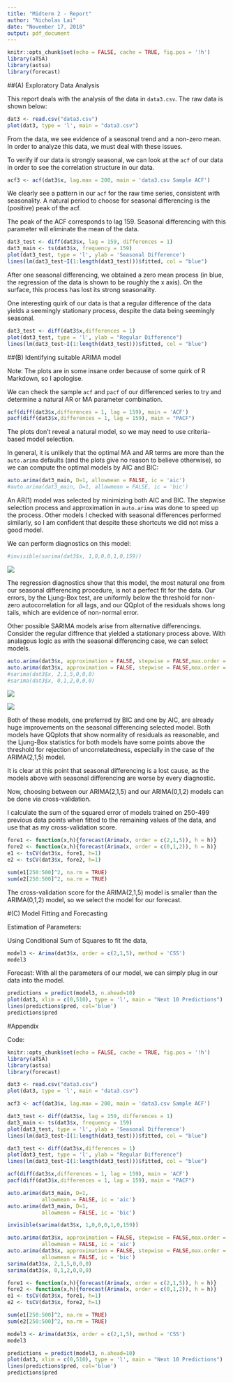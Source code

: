 ```yaml
---
title: "Midterm 2 - Report"
author: "Nicholas Lai"
date: "November 17, 2018"
output: pdf_document
---
```


```r
knitr::opts_chunk$set(echo = FALSE, cache = TRUE, fig.pos = '!h')
library(aTSA)
library(astsa)
library(forecast)
```

##(A) Exploratory Data Analysis

This report deals with the analysis of the data in `data3.csv`. The raw data is shown below:

```r
dat3 <- read.csv("data3.csv")
plot(dat3, type = 'l', main = "data3.csv")
```

From the data, we see evidence of a seasonal trend and a non-zero mean. In order to analyze this data, we must deal with these issues.

To verify if our data is strongly seasonal, we can look at the `acf` of our data in order to see the correlation structure in our data.

```r
acf3 <- acf(dat3$x, lag.max = 200, main = 'data3.csv Sample ACF')
```

We clearly see a pattern in our `acf` for the raw time series, consistent with seasonality. A natural period to choose for seasonal differencing is the (positive) peak of the acf.

The peak of the ACF corresponds to lag 159. Seasonal differencing with this parameter will eliminate the mean of the data.

```r
dat3_test <- diff(dat3$x, lag = 159, differences = 1)
dat3_main <- ts(dat3$x, frequency = 159)
plot(dat3_test, type = 'l', ylab = 'Seasonal Difference')
lines(lm(dat3_test~I(1:length(dat3_test)))$fitted, col = "blue")
```

After one seasonal differencing, we obtained a zero mean process (in blue, the regression of the data is shown to be roughly the x axis). On the surface, this process has lost its strong seasonality.

One interesting quirk of our data is that a regular difference of the data yields a seemingly stationary process, despite the data being seemingly seasonal.

```r
dat3_test <- diff(dat3$x,differences = 1)
plot(dat3_test, type = 'l', ylab = "Regular Difference")
lines(lm(dat3_test~I(1:length(dat3_test)))$fitted, col = "blue")
```

##(B) Identifying suitable ARIMA model

Note: The plots are in some insane order because of some quirk of R Markdown, so I apologise.

We can check the sample `acf` and `pacf` of our differenced series to try and determine a natural AR or MA parameter combination.

```r
acf(diff(dat3$x,differences = 1, lag = 159), main = 'ACF')
pacf(diff(dat3$x,differences = 1, lag = 159), main = "PACF")
```

The plots don't reveal a natural model, so we may need to use criteria-based model selection.

In general, it is unlikely that the optimal MA and AR terms are more than the `auto.arima` defaults (and the plots give no reason to believe otherwise), so we can compute the optimal models by AIC and BIC:

```r
auto.arima(dat3_main, D=1, allowmean = FALSE, ic = 'aic')
#auto.arima(dat3_main, D=1, allowmean = FALSE, ic = 'bic')
```

An AR(1) model was selected by minimizing both AIC and BIC. The stepwise selection process and approximation in `auto.arima` was done to speed up the process. Other models I checked with seasonal differences performed similarly, so I am confident that despite these shortcuts we did not miss a good model.

We can perform diagnostics on this model:

```r
#invisible(sarima(dat3$x, 1,0,0,0,1,0,159))
```

![](plot6.png)

The regression diagnostics show that this model, the most natural one from our seasonal differencing procedure, is not a perfect fit for the data. Our errors, by the Ljung-Box test, are uniformly below the threshold for non-zero autocorrelation for all lags, and our QQplot of the residuals shows long tails, which are evidence of non-normal error.

Other possible SARIMA models arise from alternative differencings. Consider the regular diffrence that yielded a stationary process above. With analagous logic as with the seasonal differencing case, we can select models.

```r
auto.arima(dat3$x, approximation = FALSE, stepwise = FALSE,max.order = 14, d=1, allowmean = FALSE, ic = 'aic')
auto.arima(dat3$x, approximation = FALSE, stepwise = FALSE,max.order = 14, d=1, allowmean = FALSE, ic = 'bic')
#sarima(dat3$x, 2,1,5,0,0,0)
#sarima(dat3$x, 0,1,2,0,0,0)
```
![](plot3.png)

![](plot1.png)

Both of these models, one preferred by BIC and one by AIC, are already huge improvements on the seasonal differencing selected model. Both models have QQplots that show normality of residuals as reasonable, and the Ljung-Box statistics for both models have some points above the threshold for rejection of uncorrelatedness, especially in the case of the ARIMA(2,1,5)
model.

It is clear at this point that seasonal differencing is a lost cause, as the models above with seasonal differencing are worse by every diagnostic. 

Now, choosing between our ARIMA(2,1,5) and our ARIMA(0,1,2) models can be done via cross-validation.

I calculate the sum of the squared error of models trained on 250-499 previous data points when fitted to the remaining values of the data, and use that as my cross-validation score.

```r
fore1 <- function(x,h){forecast(Arima(x, order = c(2,1,5)), h = h)}
fore2 <- function(x,h){forecast(Arima(x, order = c(0,1,2)), h = h)}
e1 <- tsCV(dat3$x, fore1, h=1)
e2 <- tsCV(dat3$x, fore2, h=1)
```

```r
sum(e1[250:500]^2, na.rm = TRUE)
sum(e2[250:500]^2, na.rm = TRUE)
```

The cross-validation score for the ARIMA(2,1,5) model is smaller than the ARIMA(0,1,2) model, so we select the model for our forecast.

#(C) Model Fitting and Forecasting

Estimation of Parameters:

Using Conditional Sum of Squares to fit the data, 
```r
model3 <- Arima(dat3$x, order = c(2,1,5), method = 'CSS')
model3
```

Forecast: With all the parameters of our model, we can simply plug in our data into the model.
```r
predictions = predict(model3, n.ahead=10)
plot(dat3, xlim = c(0,510), type = 'l', main = "Next 10 Predictions")
lines(predictions$pred, col='blue')
predictions$pred
```


#Appendix

Code:

```r
knitr::opts_chunk$set(echo = FALSE, cache = TRUE, fig.pos = '!h')
library(aTSA)
library(astsa)
library(forecast)

dat3 <- read.csv("data3.csv")
plot(dat3, type = 'l', main = "data3.csv")

acf3 <- acf(dat3$x, lag.max = 200, main = 'data3.csv Sample ACF')

dat3_test <- diff(dat3$x, lag = 159, differences = 1)
dat3_main <- ts(dat3$x, frequency = 159)
plot(dat3_test, type = 'l', ylab = 'Seasonal Difference')
lines(lm(dat3_test~I(1:length(dat3_test)))$fitted, col = "blue")

dat3_test <- diff(dat3$x,differences = 1)
plot(dat3_test, type = 'l', ylab = "Regular Difference")
lines(lm(dat3_test~I(1:length(dat3_test)))$fitted, col = "blue")

acf(diff(dat3$x,differences = 1, lag = 159), main = 'ACF')
pacf(diff(dat3$x,differences = 1, lag = 159), main = "PACF")

auto.arima(dat3_main, D=1,
           allowmean = FALSE, ic = 'aic')
auto.arima(dat3_main, D=1,
           allowmean = FALSE, ic = 'bic')

invisible(sarima(dat3$x, 1,0,0,0,1,0,159))

auto.arima(dat3$x, approximation = FALSE, stepwise = FALSE,max.order = 14, d=1,
           allowmean = FALSE, ic = 'aic')
auto.arima(dat3$x, approximation = FALSE, stepwise = FALSE,max.order = 14, d=1,
           allowmean = FALSE, ic = 'bic')
sarima(dat3$x, 2,1,5,0,0,0)
sarima(dat3$x, 0,1,2,0,0,0)

fore1 <- function(x,h){forecast(Arima(x, order = c(2,1,5)), h = h)}
fore2 <- function(x,h){forecast(Arima(x, order = c(0,1,2)), h = h)}
e1 <- tsCV(dat3$x, fore1, h=1)
e2 <- tsCV(dat3$x, fore2, h=1)

sum(e1[250:500]^2, na.rm = TRUE)
sum(e2[250:500]^2, na.rm = TRUE)

model3 <- Arima(dat3$x, order = c(2,1,5), method = 'CSS')
model3

predictions = predict(model3, n.ahead=10)
plot(dat3, xlim = c(0,510), type = 'l', main = "Next 10 Predictions")
lines(predictions$pred, col='blue')
predictions$pred
```

